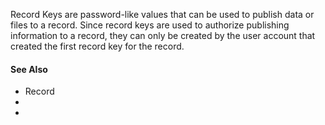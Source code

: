
Record Keys are password-like values that can be used to publish data or files to a <GlossaryRef term='record'>record</GlossaryRef>.
Since record keys are used to authorize publishing information to a record, they can only be created by the user account that created the first record key for the record.

#### See Also

-   <GlossaryRef term="record">Record</GlossaryRef>
-   <ActionLink action='os.getPublicRecordKey(name)'/>
-   <ActionLink action='os.isRecordKey(value)'/>